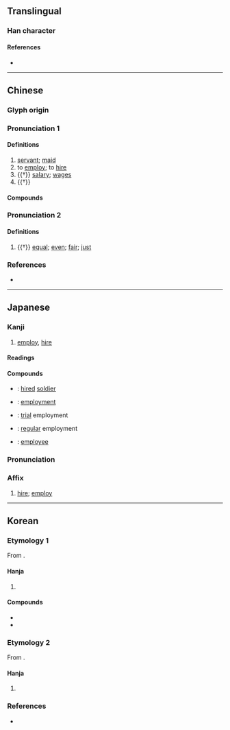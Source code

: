 {{also|佣}}
{{character info}}
==Translingual==

===Han character===
{{Han char|rn=9|rad=人|as=11|sn=13|four=20227|canj=OILB|ids=⿰亻庸}}

====References====
* {{Han ref|kx=0114.110|dkj=01007|dj=0242.200|hdz=10214.060|uh=50AD|ud=20653|bh=B6C4|bd=46788}}

----

==Chinese==
{{zh-forms|s=佣}}

===Glyph origin===
{{Han etym}}

===Pronunciation 1===
{{zh-pron
|m=yōng,yóng
|m_note=yóng - obsolete
|c=jung4,jung2
|mn=qz,tw,xm,zz:iong
|mn-t=iong5
|mc=1
|oc=1,2
|cat=n,v
}}

====Definitions====
{{zh-hanzi}}

# [[servant]]; [[maid]]
# to [[employ]]; to [[hire]]
# {{†}} [[salary]]; [[wage]]s
# {{†}} {{zh-alt-form|庸|ordinary; mediocre; a kind of tax during the Tang dynasty}}

====Compounds====
{{zh-der|傭人|傭作|傭保|傭兵|傭工|傭給|傭耕|僱傭|女傭|幫傭|德潤傭書|傭僕|傭婦|家傭|傭婢|傭人領班}}

===Pronunciation 2===
{{zh-pron
|m=chōng
|c=cung1
|mc=2
|oc=n,1
|cat=a
}}

====Definitions====
{{zh-hanzi}}

# {{†}} [[equal]]; [[even]]; [[fair]]; [[just]]

===References===
* {{R:yue:Hanzi}}

----

==Japanese==

===Kanji===
{{ja-kanji|grade=|rs=人11}}

# [[employ]], [[hire]]

====Readings====
{{ja-readings
|goon=よ
|kanon=よう
|on=ちょう
|kun=やと-う
}}

====Compounds====
{{der-top|Compounds}}
* {{ja-r|傭兵|ようへい}}: [[hired]] [[soldier]]
* {{ja-r|雇傭|こよう}}: [[employment]]
* {{ja-r|試傭|しよう}}: [[trial]] employment
* {{ja-r|常傭|じょうよう}}: [[regular]] employment
* {{ja-r|被傭者|ひようしゃ}}: [[employee]]
{{der-bottom}}

{{ja-kanjitab|よう|yomi=on}}

===Pronunciation===
{{ja-pron|よう|y=on}}

===Affix===
{{ja-pos|affix|よう}}

# [[hire]]; [[employ]]

----

==Korean==

===Etymology 1===
From {{der|ko|ltc|-}} {{ltc-l|傭|id=1}}. {{hanja-hunmong|요ᇰ|yong|人類#중02A}}

====Hanja====
{{ko-hanja-search}}
{{ko-hanja|품팔이|용}}

# {{hanja form of|용|[[employ]]; [[hire]]}}

====Compounds====
{{der-top|Compounds}}
* {{ko-l|고용|雇傭}}
* {{ko-l|용병|傭兵}}
{{der-bottom}}

===Etymology 2===
From {{der|ko|ltc|-}} {{ltc-l|傭|id=2}}.

====Hanja====
{{ko-hanja|고르다|고를|총}}

# {{lb|ko|literary Chinese}} {{hanja form of|총|[[even]]; [[fair]]}}

===References===
* {{R:hanjadoc|503}}